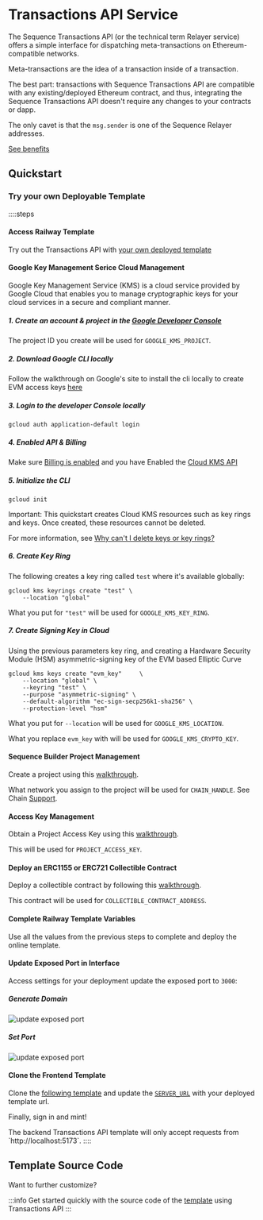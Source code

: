 
# Transactions API Service

The Sequence Transactions API (or the technical term Relayer service) offers a simple interface for dispatching meta-transactions on Ethereum-compatible networks.

Meta-transactions are the idea of a transaction inside of a transaction. 

The best part: transactions with Sequence Transactions API are compatible with any existing/deployed Ethereum contract, and thus, integrating the Sequence Transactions API doesn't require any changes to your contracts or dapp. 

The only cavet is that the `msg.sender` is one of the Sequence Relayer addresses.

[See benefits](/api/transactions/overview#benefits)

## Quickstart

### Try your own Deployable Template 

::::steps
#### Access Railway Template

Try out the Transactions API with [your own deployed template](https://railway.app/template/ERJVm2)

#### Google Key Management Serice Cloud Management
Google Key Management Service (KMS) is a cloud service provided by Google Cloud that enables you to manage cryptographic keys for your cloud services in a secure and compliant manner. 

##### 1. Create an account & project in the [Google Developer Console](https://console.cloud.google.com/apis/dashboard)

The project ID you create will be used for `GOOGLE_KMS_PROJECT`.

##### 2. Download Google CLI locally
Follow the walkthrough on Google's site to install the cli locally to create EVM access keys [here](https://cloud.google.com/sdk/docs/install)

##### 3. Login to the developer Console locally 

```shell
gcloud auth application-default login
```

##### 4. Enabled API & Billing 

Make sure [Billing is enabled](https://cloud.google.com/billing/docs/how-to/verify-billing-enabled#console) and you have Enabled the [Cloud KMS API](https://console.cloud.google.com/flows/enableapi?apiid=cloudkms.googleapis.com&redirect=https://console.cloud.google.com&_ga=2.21571387.1641992167.1719602769-587765847.1712674892) 

##### 5. Initialize the CLI

```shell
gcloud init
```

<Callout type="warning">
Important: This quickstart creates Cloud KMS resources such as key rings and keys. Once created, these resources cannot be deleted. 

For more information, see [Why can't I delete keys or key rings?](https://cloud.google.com/kms/docs/faq#cannot_delete)
</Callout>

##### 6. Create Key Ring 

The following creates a key ring called `test` where it's available globally:

```shell
gcloud kms keyrings create "test" \
    --location "global"
```

What you put for `"test"` will be used for `GOOGLE_KMS_KEY_RING`.

##### 7. Create Signing Key in Cloud
Using the previous parameters key ring, and creating a Hardware Security Module (HSM) asymmetric-signing key of the EVM based Elliptic Curve

```shell
gcloud kms keys create "evm_key"     \ 
    --location "global" \
    --keyring "test" \     
    --purpose "asymmetric-signing" \     
    --default-algorithm "ec-sign-secp256k1-sha256" \     
    --protection-level "hsm"
```
What you put for `--location` will be used for `GOOGLE_KMS_LOCATION`.

What you replace `evm_key` with will be used for `GOOGLE_KMS_CRYPTO_KEY`.

#### Sequence Builder Project Management

Create a project using this [walkthrough](/solutions/builder/getting-started).

What network you assign to the project will be used for `CHAIN_HANDLE`. See Chain [Support](/solutions/technical-references/chain-support). 

#### Access Key Management

Obtain a Project Access Key using this [walkthrough](/solutions/builder/getting-started#claim-an-api-access-key).

This will be used for `PROJECT_ACCESS_KEY`.

#### Deploy an ERC1155 or ERC721 Collectible Contract

Deploy a collectible contract by following this [walkthrough](/solutions/collectibles/contracts/deploy-an-item-collection).

This contract will be used for `COLLECTIBLE_CONTRACT_ADDRESS`.

#### Complete Railway Template Variables
Use all the values from the previous steps to complete and deploy the online template.

#### Update Exposed Port in Interface
Access settings for your deployment update the exposed port to `3000`:

##### Generate Domain
![update exposed port](/img/payments/transactions_api_service_deployed_generate_domain.png)

##### Set Port
![update exposed port](/img/payments/transactions_api_service_deployed_set_port_generate_domain.png)

#### Clone the Frontend Template

Clone the [following template](https://github.com/moskalyk/nodejs-transactions-api/tree/master) and update the [`SERVER_URL`](https://github.com/moskalyk/nodejs-transactions-api/blob/master/client/src/App.tsx#L8) with your deployed template url.

Finally, sign in and mint!

<Callout type='info'>
The backend Transactions API template will only accept requests from `http://localhost:5173`.
</Callout>
::::

## Template Source Code

Want to further customize?

:::info
Get started quickly with the source code of the [template](https://github.com/0xsequence-demos/template-node-transactions-backend) using Transactions API
:::